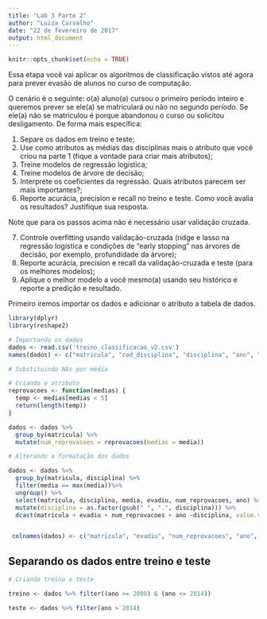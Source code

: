 ```yaml
---
title: "Lab 3 Parte 2"
author: "Luiza Carvalho"
date: "22 de fevereiro de 2017"
output: html_document
---
```


```r
knitr::opts_chunk$set(echo = TRUE)
```

Essa etapa você vai aplicar os algoritmos de classificação vistos até agora para prever evasão de alunos no curso de computação.

O cenário é o seguinte: o(a) aluno(a) cursou o primeiro período inteiro e queremos prever se ele(a) se matriculará ou não no segundo período. Se ele(a) não se matriculou é porque abandonou o curso ou solicitou desligamento. De forma mais específica:

  1. Separe os dados em treino e teste;
  2. Use como atributos as médias das disciplinas mais o atributo que você criou na parte 1 (fique a vontade para criar mais atributos);
  3. Treine modelos de regressão logística;
  4. Treine modelos de árvore de decisão;
  5. Interprete os coeficientes da regressão. Quais atributos parecem ser mais importantes?;
  6. Reporte acurácia, precision e recall no treino e teste. Como você avalia os resultados? Justifique sua resposta.

Note que para os passos acima não é necessário usar validação cruzada.

7.  Controle overfitting usando validação-cruzada (ridge e lasso na regressão logística e condições de "early stopping" nas árvores de decisão, por exemplo, profundidade da árvore);
8. Reporte acurácia, precision e recall da validação-cruzada e teste (para os melhores modelos);
9. Aplique o melhor modelo a você mesmo(a) usando seu histórico e reporte a predição e resultado.

Primeiro iremos importar os dados e adicionar o atributo a tabela de dados.
```r

library(dplyr)
library(reshape2)

# Importando os dados
dados <- read.csv('treino_classificacao_v2.csv')
names(dados) <- c("matricula", "cod_disciplina", "disciplina", "ano", "periodo", "media", "evadiu")

# Substituindo NAs por média

# Criando o atributo
reprovacoes <- function(medias) {
  temp <- medias[medias < 5]
  return(length(temp))
}

dados <- dados %>%
  group_by(matricula) %>%
  mutate(num_reprovacoes = reprovacoes(medias = media))

# Alterando a formatação dos dados

dados <- dados %>%
  group_by(matricula, disciplina) %>%
  filter(media == max(media))%>%
  ungroup() %>%
  select(matricula, disciplina, media, evadiu, num_reprovacoes, ano) %>%
  mutate(disciplina = as.factor(gsub(" ", ".", disciplina))) %>%
  dcast(matricula + evadiu + num_reprovacoes + ano ~disciplina, value.var = "media") 


 colnames(dados) <- c("matricula", "evadiu", "num_reprovacoes", "ano", "Vetorial", "C1", "IC", "LP1", "LPT", "P1")

```

## Separando os dados entre treino e teste

```r

# Criando treino e teste

treino <- dados %>% filter((ano >= 2009) & (ano <= 2014))

teste <- dados %>% filter(ano > 2014)


```

